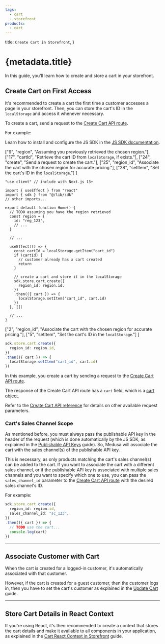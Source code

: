 ```yaml
---
tags:
  - cart
  - storefront
products:
  - cart
---
```



  title: `Create Cart in Storefront`,
}

# {metadata.title}

In this guide, you'll learn how to create and store a cart in your storefront.

## Create Cart on First Access

It's recommended to create a cart the first time a customer accesses a page in your storefront. Then, you can store the cart's ID in the `localStorage` and access it whenever necessary.

To create a cart, send a request to the [Create Cart API route](!api!/store#carts_postcarts).

For example:

<Note title="Tip">

Learn how to install and configure the JS SDK in the [JS SDK documentation](../../../js-sdk/page.mdx).

</Note>

<CodeTabs group="store-request">
  <CodeTab label="React" value="react">

  ["9", "region", "Assuming you previously retrieved the chosen region."],
  ["17", "cartId", "Retrieve the cart ID from `localStorage`, if exists."],
  ["24", "create", "Send a request to create the cart."],
  ["25", "region_id", "Associate the cart with the chosen region for accurate pricing."],
  ["28", "setItem", "Set the cart's ID in the `localStorage`."]
]

  ```tsx highlights={highlights}
  "use client" // include with Next.js 13+

  import { useEffect } from "react"
  import { sdk } from "@/lib/sdk"
  // other imports...

  export default function Home() {
    // TODO assuming you have the region retrieved
    const region = {
      id: "reg_123",
      // ...
    }

    // ...

    useEffect(() => {
      const cartId = localStorage.getItem("cart_id")
      if (cartId) {
        // customer already has a cart created
        return
      }

      // create a cart and store it in the localStorage
      sdk.store.cart.create({
        region_id: region.id,
      })
      .then(({ cart }) => {
        localStorage.setItem("cart_id", cart.id)
      })
    }, [])

    // ...
  }
  ```

  </CodeTab>
  <CodeTab label="JS SDK" value="js-sdk">

  ["2", "region_id", "Associate the cart with the chosen region for accurate pricing."],
  ["5", "setItem", "Set the cart's ID in the `localStorage`."]
]

  ```ts highlights={fetchHighlights}
  sdk.store.cart.create({
    region_id: region.id,
  })
  .then(({ cart }) => {
    localStorage.setItem("cart_id", cart.id)
  })
  ```

  </CodeTab>
</CodeTabs>

In this example, you create a cart by sending a request to the [Create Cart API route](!api!/store#carts_postcarts).

The response of the Create Cart API route has a `cart` field, which is a [cart object](!api!/store#carts_cart_schema).

Refer to the [Create Cart API reference](!api!/store#carts_postcarts) for details on other available request parameters.

### Cart's Sales Channel Scope

As mentioned before, you must always pass the publishable API key in the header of the request (which is done automatically by the JS SDK, as explained in the [Publishable API Keys](../../publishable-api-keys/page.mdx) guide). So, Medusa will associate the cart with the sales channel(s) of the publishable API key.

This is necessary, as only products matching the cart's sales channel(s) can be added to the cart. If you want to associate the cart with a different sales channel, or if the publishable API key is associated with multiple sales channels and you want to specify which one to use, you can pass the `sales_channel_id` parameter to the [Create Cart API route](!api!/store#carts_postcarts) with the desired sales channel's ID.

For example:

```ts
sdk.store.cart.create({
  region_id: region.id,
  sales_channel_id: "sc_123",
})
.then(({ cart }) => {
  // TODO use the cart...
  console.log(cart)
})
```

---

## Associate Customer with Cart

When the cart is created for a logged-in customer, it's automatically associated with that customer.

However, if the cart is created for a guest customer, then the customer logs in, then you have to set the cart's customer as explained in the [Update Cart](../update/page.mdx#set-carts-customer) guide.

---

## Store Cart Details in React Context

If you're using React, it's then recommended to create a context that stores the cart details and make it available to all components in your application, as explained in the [Cart React Context in Storefront](../context/page.mdx) guide.